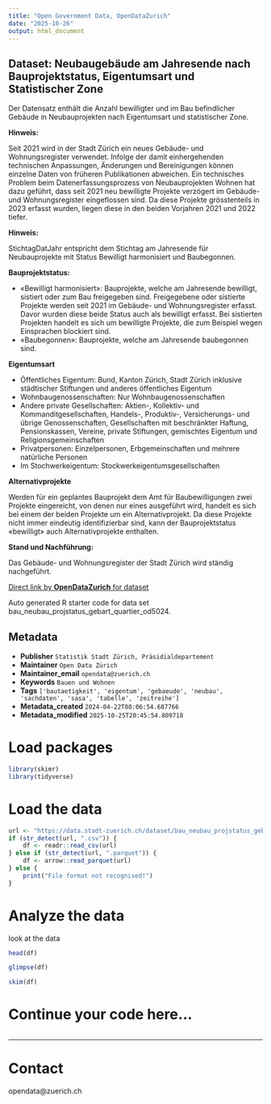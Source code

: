 ```yaml
---
title: "Open Government Data, OpenDataZurich"
date: "2025-10-26"
output: html_document
---
```


## Dataset: Neubaugebäude am Jahresende nach Bauprojektstatus, Eigentumsart und Statistischer Zone


Der Datensatz enthält die Anzahl bewilligter und im Bau befindlicher Gebäude in Neubauprojekten nach Eigentumsart und statistischer Zone.


**Hinweis:**


Seit 2021 wird in der Stadt Zürich ein neues Gebäude- und Wohnungsregister verwendet. Infolge der damit einhergehenden technischen Anpassungen, Änderungen und Bereinigungen können einzelne Daten von früheren Publikationen abweichen. Ein technisches Problem beim Datenerfassungsprozess von Neubauprojekten Wohnen hat dazu geführt, dass seit 2021 neu bewilligte Projekte verzögert im Gebäude- und Wohnungsregister eingeflossen sind. Da diese Projekte grösstenteils in 2023 erfasst wurden, liegen diese in den beiden Vorjahren 2021 und 2022 tiefer.

[]()

**Hinweis:**


StichtagDatJahr entspricht dem Stichtag am Jahresende für Neubauprojekte mit Status Bewilligt harmonisiert und Baubegonnen.


[]()

**Bauprojektstatus:**


- «Bewilligt harmonisiert»: Bauprojekte, welche am Jahresende bewilligt, sistiert oder zum Bau freigegeben sind. Freigegebene oder sistierte Projekte werden seit 2021 im Gebäude- und Wohnungsregister erfasst. Davor wurden diese beide Status auch als bewilligt erfasst. Bei sistierten Projekten handelt es sich um bewilligte Projekte, die zum Beispiel wegen Einsprachen blockiert sind. 
- «Baubegonnen»:  Bauprojekte, welche am Jahresende baubegonnen sind.


[]()

**Eigentumsart**


- Öffentliches Eigentum: Bund, Kanton Zürich, Stadt Zürich inklusive städtischer Stiftungen und anderes öffentliches Eigentum
- Wohnbaugenossenschaften: Nur Wohnbaugenossenschaften
- Andere private Gesellschaften: Aktien-, Kollektiv- und Kommanditgesellschaften, Handels-, Produktiv-, Versicherungs- und übrige Genossenschaften, Gesellschaften mit beschränkter Haftung, Pensionskassen, Vereine, private Stiftungen, gemischtes Eigentum und Religionsgemeinschaften
- Privatpersonen: Einzelpersonen, Erbgemeinschaften und mehrere natürliche Personen
- Im Stochwerkeigentum: Stockwerkeigentumsgesellschaften


[]()

**Alternativprojekte**

Werden für ein geplantes Bauprojekt dem Amt für Baubewilligungen zwei Projekte eingereicht, von denen nur eines ausgeführt wird, handelt es sich bei einem der beiden Projekte um ein Alternativprojekt. Da diese Projekte nicht immer eindeutig identifizierbar sind, kann der Bauprojektstatus «bewilligt» auch Alternativprojekte enthalten.

[]()

**Stand und Nachführung:**

Das Gebäude- und Wohnungsregister der Stadt Zürich wird ständig nachgeführt.

[]()



[Direct link by **OpenDataZurich** for dataset](https://data.stadt-zuerich.ch/dataset/bau_neubau_projstatus_gebart_quartier_od5024)

Auto generated R starter code for data set bau_neubau_projstatus_gebart_quartier_od5024.

## Metadata

- **Publisher** `Statistik Stadt Zürich, Präsidialdepartement`
- **Maintainer** `Open Data Zürich`
- **Maintainer_email** `opendata@zuerich.ch`
- **Keywords** `Bauen und Wohnen`
- **Tags** `['bautaetigkeit', 'eigentum', 'gebaeude', 'neubau', 'sachdaten', 'sasa', 'tabelle', 'zeitreihe']`
- **Metadata_created** `2024-04-22T08:06:54.687766`
- **Metadata_modified** `2025-10-25T20:45:54.809718`


# Load packages

```r
library(skimr)
library(tidyverse)
```

# Load the data

```r
url <- "https://data.stadt-zuerich.ch/dataset/bau_neubau_projstatus_gebart_quartier_od5024/download/BAU502OD5024.csv"
if (str_detect(url, ".csv")) {
    df <- readr::read_csv(url)
} else if (str_detect(url, ".parquet")) {
    df <- arrow::read_parquet(url)
} else {
    print("File format not recognised!")
}
```

# Analyze the data

look at the data
```r
head(df)
```

```r
glimpse(df)
```

```r
skim(df)
```

# Continue your code here...

```r

```

------------------------------------------------------------------------

# Contact

opendata@zuerich.ch
